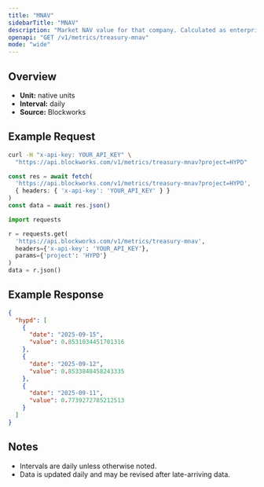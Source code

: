 ```yaml
---
title: "MNAV"
sidebarTitle: "MNAV"
description: "Market NAV value for that company. Calculated as enterprise value / NAV"
openapi: "GET /v1/metrics/treasury-mnav"
mode: "wide"
---
```


## Overview

- **Unit:** native units
- **Interval:** daily
- **Source:** Blockworks

## Example Request

<CodeGroup>

```bash cURL
curl -H "x-api-key: YOUR_API_KEY" \
  "https://api.blockworks.com/v1/metrics/treasury-mnav?project=HYPD"
```

```typescript TypeScript
const res = await fetch(
  'https://api.blockworks.com/v1/metrics/treasury-mnav?project=HYPD',
  { headers: { 'x-api-key': 'YOUR_API_KEY' } }
)
const data = await res.json()
```

```python Python
import requests

r = requests.get(
  'https://api.blockworks.com/v1/metrics/treasury-mnav',
  headers={'x-api-key': 'YOUR_API_KEY'},
  params={'project': 'HYPD'}
)
data = r.json()
```

</CodeGroup>

## Example Response

```json
{
  "hypd": [
    {
      "date": "2025-09-15",
      "value": 0.8531034451701316
    },
    {
      "date": "2025-09-12",
      "value": 0.8533848458243335
    },
    {
      "date": "2025-09-11",
      "value": 0.7739272785212513
    }
  ]
}
```

## Notes
- Intervals are daily unless otherwise noted.
- Data is updated daily and may be revised after late-arriving data.